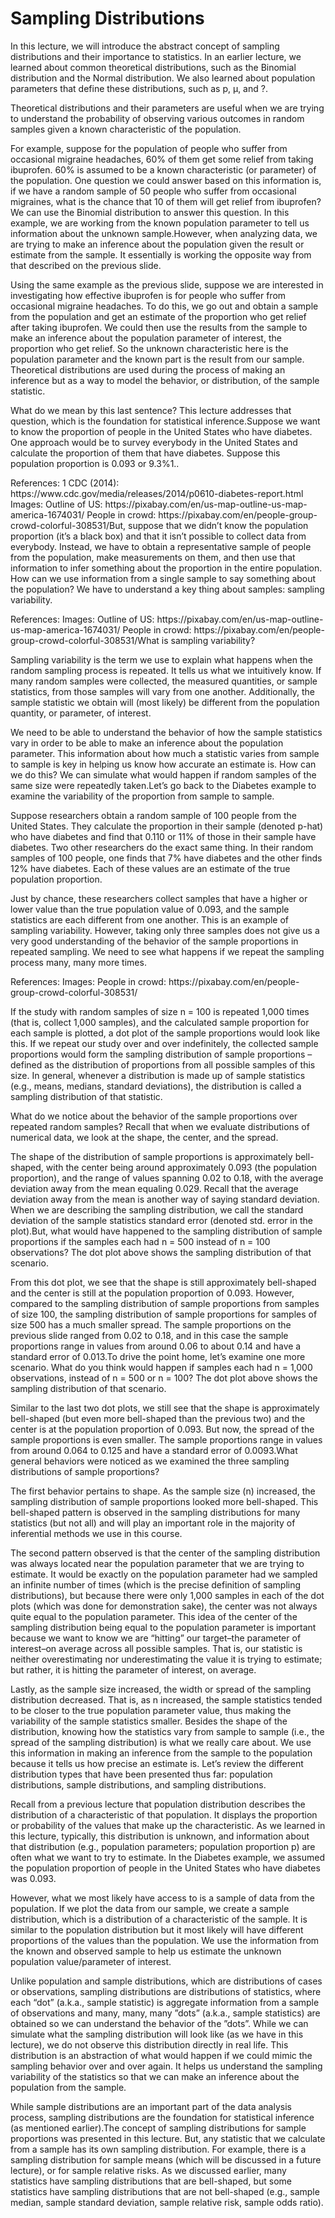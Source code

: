 # Sampling Distributions
In this lecture, we will introduce the abstract concept of sampling distributions and their importance to statistics. In an earlier lecture, we learned about common theoretical distributions, such as the Binomial distribution and the Normal distribution. We also learned about population parameters that define these distributions, such as p, µ, and ?.

Theoretical distributions and their parameters are useful when we are trying to understand the probability of observing various outcomes in random samples given a known characteristic of the population. 

For example, suppose for the population of people who suffer from occasional migraine headaches, 60% of them get some relief from taking ibuprofen. 60% is assumed to be a known characteristic (or parameter) of the population. One question we could answer based on this information is, if we have a random sample of 50 people who suffer from occasional migraines, what is the chance that 10 of them will get relief from ibuprofen? We can use the Binomial distribution to answer this question. In this example, we are working from the known population parameter to tell us information about the unknown sample.However, when analyzing data, we are trying to make an inference about the population given the result or estimate from the sample. It essentially is working the opposite way from that described on the previous slide. 

Using the same example as the previous slide, suppose we are interested in investigating how effective ibuprofen is for people who suffer from occasional migraine headaches. To do this, we go out and obtain a sample from the population and get an estimate of the proportion who get relief after taking ibuprofen. We could then use the results from the sample to make an inference about the population parameter of interest, the proportion who get relief. So the unknown characteristic here is the population parameter and the known part is the result from our sample. Theoretical distributions are used during the process of making an inference but as a way to model the behavior, or distribution, of the sample statistic. 

What do we mean by this last sentence? This lecture addresses that question, which is the foundation for statistical inference.Suppose we want to know the proportion of people in the United States who have diabetes. One approach would be to survey everybody in the United States and calculate the proportion of them that have diabetes. Suppose this population proportion is 0.093 or 9.3%1..

References:
1 CDC (2014): https://www.cdc.gov/media/releases/2014/p0610-diabetes-report.html
Images: 
Outline of US: https://pixabay.com/en/us-map-outline-us-map-america-1674031/
People in crowd: https://pixabay.com/en/people-group-crowd-colorful-308531/But, suppose that we didn’t know the population proportion (it’s a black box) and that it isn’t possible to collect data from everybody. Instead, we have to obtain a representative sample of people from the population, make measurements on them, and then use that information to infer something about the proportion in the entire population. How can we use information from a single sample to say something about the population? We have to understand a key thing about samples: sampling variability.

References:
Images: 
Outline of US: https://pixabay.com/en/us-map-outline-us-map-america-1674031/
People in crowd: https://pixabay.com/en/people-group-crowd-colorful-308531/What is sampling variability? 

Sampling variability is the term we use to explain what happens when the random sampling process is repeated. It tells us what we intuitively know. If many random samples were collected, the measured quantities, or sample statistics, from those samples will vary from one another. Additionally, the sample statistic we obtain will (most likely) be different from the population quantity, or parameter, of interest. 

We need to be able to understand the behavior of how the sample statistics vary in order to be able to make an inference about the population parameter. This information about how much a statistic varies from sample to sample is key in helping us know how accurate an estimate is. How can we do this? We can simulate what would happen if random samples of the same size were repeatedly taken.Let’s go back to the Diabetes example to examine the variability of the proportion from sample to sample. 

Suppose researchers obtain a random sample of 100 people from the United States. They calculate the proportion in their sample (denoted p-hat) who have diabetes and find that 0.110 or 11% of those in their sample have diabetes. Two other researchers do the exact same thing. In their random samples of 100 people, one finds that 7% have diabetes and the other finds 12% have diabetes. Each of these values are an estimate of the true population proportion. 

Just by chance, these researchers collect samples that have a higher or lower value than the true population value of 0.093, and the sample statistics are each different from one another. This is an example of sampling variability. However, taking only three samples does not give us a very good understanding of the behavior of the sample proportions in repeated sampling. We need to see what happens if we repeat the sampling process many, many more times. 

References:
Images: 
People in crowd: https://pixabay.com/en/people-group-crowd-colorful-308531/

If the study with random samples of size n = 100 is repeated 1,000 times (that is, collect 1,000 samples), and the calculated sample proportion for each sample is plotted, a dot plot of the sample proportions would look like this. If we repeat our study over and over indefinitely, the collected sample proportions would form the sampling distribution of sample proportions – defined as the distribution of proportions from all possible samples of this size. In general, whenever a distribution is made up of sample statistics (e.g., means, medians, standard deviations), the distribution is called a sampling distribution of that statistic.

What do we notice about the behavior of the sample proportions over repeated random samples? Recall that when we evaluate distributions of numerical data, we look at the shape, the center, and the spread. 

The shape of the distribution of sample proportions is approximately bell-shaped, with the center being around approximately 0.093 (the population proportion), and the range of values spanning 0.02 to 0.18, with the average deviation away from the mean equaling 0.029. Recall that the average deviation away from the mean is another way of saying standard deviation. When we are describing the sampling distribution, we call the standard deviation of the sample statistics standard error (denoted std. error in the plot).But, what would have happened to the sampling distribution of sample proportions if the samples each had n = 500 instead of n = 100 observations? The dot plot above shows the sampling distribution of that scenario. 

From this dot plot, we see that the shape is still approximately bell-shaped and the center is still at the population proportion of 0.093. However, compared to the sampling distribution of sample proportions from samples of size 100, the sampling distribution of sample proportions for samples of size 500 has a much smaller spread. The sample proportions on the previous slide ranged from 0.02 to 0.18, and in this case the sample proportions range in values from around 0.06 to about 0.14 and have a standard error of 0.013.To drive the point home, let’s examine one more scenario. What do you think would happen if samples each had n = 1,000 observations, instead of n = 500 or n = 100? The dot plot above shows the sampling distribution of that scenario. 

Similar to the last two dot plots, we still see that the shape is approximately bell-shaped (but even more bell-shaped than the previous two) and the center is at the population proportion of 0.093. But now, the spread of the sample proportions is even smaller. The sample proportions range in values from around 0.064 to 0.125 and have a standard error of 0.0093.What general behaviors were noticed as we examined the three sampling distributions of sample proportions?

The first behavior pertains to shape. As the sample size (n) increased, the sampling distribution of sample proportions looked more bell-shaped. This bell-shaped pattern is observed in the sampling distributions for many statistics (but not all) and will play an important role in the majority of inferential methods we use in this course. 

The second pattern observed is that the center of the sampling distribution was always located near the population parameter that we are trying to estimate. It would be exactly on the population parameter had we sampled an infinite number of times (which is the precise definition of sampling distributions), but because there were only 1,000 samples in each of the dot plots (which was done for demonstration sake), the center was not always quite equal to the population parameter. This idea of the center of the sampling distribution being equal to the population parameter is important because we want to know we are “hitting” our target–the parameter of interest–on average across all possible samples. That is, our statistic is neither overestimating nor underestimating the value it is trying to estimate; but rather, it is hitting the parameter of interest, on average. 

Lastly, as the sample size increased, the width or spread of the sampling distribution decreased. That is, as n increased, the sample statistics tended to be closer to the true population parameter value, thus making the variability of the sample statistics smaller. Besides the shape of the distribution, knowing how the statistics vary from sample to sample (i.e., the spread of the sampling distribution) is what we really care about. We use this information in making an inference from the sample to the population because it tells us how precise an estimate is. Let’s review the different distribution types that have been presented thus far: population distributions, sample distributions, and sampling distributions.

Recall from a previous lecture that population distribution describes the distribution of a characteristic of that population. It displays the proportion or probability of the values that make up the characteristic. As we learned in this lecture, typically, this distribution is unknown, and information about that distribution (e.g., population parameters; population proportion p) are often what we want to try to estimate. In the Diabetes example, we assumed the population proportion of people in the United States who have diabetes was 0.093. 

However, what we most likely have access to is a sample of data from the population. If we plot the data from our sample, we create a sample distribution, which is a distribution of a characteristic of the sample. It is similar to the population distribution but it most likely will have different proportions of the values than the population. We use the information from the known and observed sample to help us estimate the unknown population value/parameter of interest. 

Unlike population and sample distributions, which are distributions of cases or observations, sampling distributions are distributions of statistics, where each “dot” (a.k.a., sample statistic) is aggregate information from a sample of observations and many, many, many ”dots” (a.k.a., sample statistics) are obtained so we can understand the behavior of the ”dots”. While we can simulate what the sampling distribution will look like (as we have in this lecture), we do not observe this distribution directly in real life. This distribution is an abstraction of what would happen if we could mimic the sampling behavior over and over again. It helps us understand the sampling variability of the statistics so that we can make an inference about the population from the sample. 

While sample distributions are an important part of the data analysis process, sampling distributions are the foundation for statistical inference (as mentioned earlier).The concept of sampling distributions for sample proportions was presented in this lecture. But, any statistic that we calculate from a sample has its own sampling distribution. For example, there is a sampling distribution for sample means (which will be discussed in a future lecture), or for sample relative risks. As we discussed earlier, many statistics have sampling distributions that are bell-shaped, but some statistics have sampling distributions that are not bell-shaped (e.g., sample median, sample standard deviation, sample relative risk, sample odds ratio). 